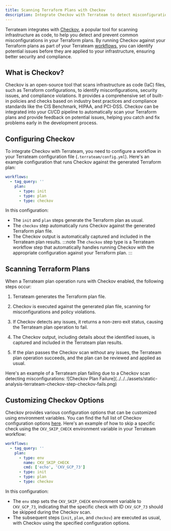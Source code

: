 ```yaml
---
title: Scanning Terraform Plans with Checkov
description: Integrate Checkov with Terrateam to detect misconfigurations in your Terraform plans
---
```



Terrateam integrates with [Checkov](https://www.checkov.io/), a popular tool for scanning infrastructure as code, to help you detect and prevent common misconfigurations in your Terraform plans. By running Checkov against your Terraform plans as part of your Terrateam [workflows](/configuration-reference/workflows), you can identify potential issues before they are applied to your infrastructure, ensuring better security and compliance.

## What is Checkov?
Checkov is an open-source tool that scans infrastructure as code (IaC) files, such as Terraform configurations, to identify misconfigurations, security issues, and compliance violations. It provides a comprehensive set of built-in policies and checks based on industry best practices and compliance standards like the CIS Benchmark, HIPAA, and PCI-DSS.
Checkov can be integrated into your CI/CD pipeline to automatically scan your Terraform plans and provide feedback on potential issues, helping you catch and fix problems early in the development process.

## Configuring Checkov
To integrate Checkov with Terrateam, you need to configure a workflow in your Terrateam configuration file (`.terrateam/config.yml`).
Here's an example configuration that runs Checkov against the generated Terraform plan:
```yaml
workflows:
  - tag_query: ''
    plan:
      - type: init
      - type: plan
      - type: checkov
```
In this configuration:
- The `init` and `plan` steps generate the Terraform plan as usual.
- The `checkov` step automatically runs Checkov against the generated Terraform plan file.
- The Checkov output is automatically captured and included in the Terrateam plan results.
:::note
The `checkov` step type is a Terrateam workflow step that automatically handles running Checkov with the appropriate configuration against your Terraform plan.
:::

## Scanning Terraform Plans
When a Terrateam plan operation runs with Checkov enabled, the following steps occur:
<Steps>
1. Terrateam generates the Terraform plan file.

2. Checkov is executed against the generated plan file, scanning for misconfigurations and policy violations.

3. If Checkov detects any issues, it returns a non-zero exit status, causing the Terrateam plan operation to fail.

4. The Checkov output, including details about the identified issues, is captured and included in the Terrateam plan results.

5. If the plan passes the Checkov scan without any issues, the Terrateam plan operation succeeds, and the plan can be reviewed and applied as usual.
</Steps>
Here's an example of a Terrateam plan failing due to a Checkov scan detecting misconfigurations:
![Checkov Plan Failure](../../../assets/static-analysis-terrateam-checkov-step-checkov-fails.png)

## Customizing Checkov Options
Checkov provides various configuration options that can be customized using environment variables. You can find the full list of Checkov configuration options [here](https://www.checkov.io/2.Basics/CLI%20Command%20Reference.html#cli-command-reference).
Here's an example of how to skip a specific check using the `CKV_SKIP_CHECK` environment variable in your Terrateam workflow:
```yaml
workflows:
  - tag_query: ''
    plan:
      - type: env
        name: CKV_SKIP_CHECK
        cmd: ['echo', 'CKV_GCP_73']
      - type: init
      - type: plan
      - type: checkov
```
In this configuration:
- The `env` step sets the `CKV_SKIP_CHECK` environment variable to `CKV_GCP_73`, indicating that the specific check with ID `CKV_GCP_73` should be skipped during the Checkov scan.
- The subsequent steps (`init`, `plan`, and `checkov`) are executed as usual, with Checkov using the specified configuration options.
